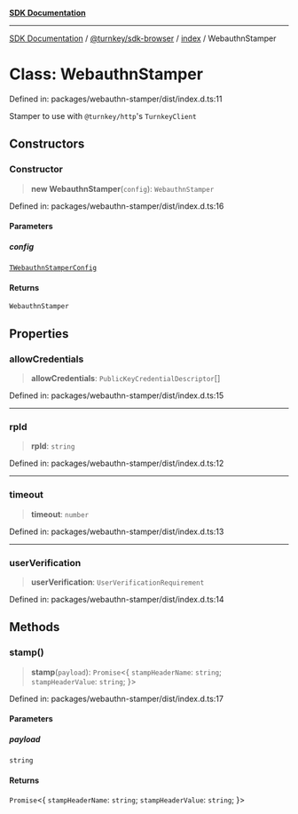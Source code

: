 [**SDK Documentation**](../../../../README.mdx)

***

[SDK Documentation](../../../../packages.mdx) / [@turnkey/sdk-browser](../../README.mdx) / [index](../README.mdx) / WebauthnStamper

# Class: WebauthnStamper

Defined in: packages/webauthn-stamper/dist/index.d.ts:11

Stamper to use with `@turnkey/http`'s `TurnkeyClient`

## Constructors

### Constructor

> **new WebauthnStamper**(`config`): `WebauthnStamper`

Defined in: packages/webauthn-stamper/dist/index.d.ts:16

#### Parameters

##### config

[`TWebauthnStamperConfig`](../type-aliases/TWebauthnStamperConfig.mdx)

#### Returns

`WebauthnStamper`

## Properties

### allowCredentials

> **allowCredentials**: `PublicKeyCredentialDescriptor`[]

Defined in: packages/webauthn-stamper/dist/index.d.ts:15

***

### rpId

> **rpId**: `string`

Defined in: packages/webauthn-stamper/dist/index.d.ts:12

***

### timeout

> **timeout**: `number`

Defined in: packages/webauthn-stamper/dist/index.d.ts:13

***

### userVerification

> **userVerification**: `UserVerificationRequirement`

Defined in: packages/webauthn-stamper/dist/index.d.ts:14

## Methods

### stamp()

> **stamp**(`payload`): `Promise`\<\{ `stampHeaderName`: `string`; `stampHeaderValue`: `string`; \}\>

Defined in: packages/webauthn-stamper/dist/index.d.ts:17

#### Parameters

##### payload

`string`

#### Returns

`Promise`\<\{ `stampHeaderName`: `string`; `stampHeaderValue`: `string`; \}\>
